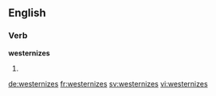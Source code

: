 ==English==

===Verb===
'''westernizes'''

# {{en-third-person singular of|westernize}}

[[de:westernizes]]
[[fr:westernizes]]
[[sv:westernizes]]
[[vi:westernizes]]